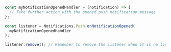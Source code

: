 ```js
const myNotificationOpenedHandler = (notification) => {
  // Take further action with the opened push notification message
};

const listener = Notifications.Push.onNotificationOpened(
  myNotificationOpenedHandler
);

listener.remove(); // Remember to remove the listener when it is no longer needed
```
